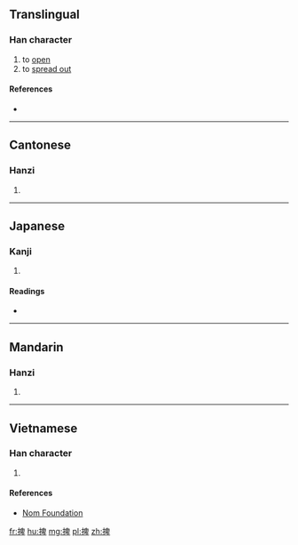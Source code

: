 ==Translingual==

===Han character===
{{Han char|rn=64|rad=手|as=08|sn=11|four=5604<sub>0</sub>|canj=手竹田十 (QHWJ)|ids=⿰[[扌]][[卑]]}}

# to [[open]]
# to [[spread out]]

====References====
* {{Han ref|kx=0435.080|dkj=12200|dj=0784.250|hdz=31899.010|uh=636D|ud=25453|bh=D579|bd=54649}}

----

==Cantonese==

===Hanzi===
{{yue-hanzi|jyut=[[baai2]]|y=baai2}}

# {{defn|lang=yue|sort=手08}}

----

==Japanese==

===Kanji===
{{ja-kanji|grade=|rs=手08}}

# {{defn|lang=ja|sort=手08}}

====Readings====
* {{ja-readings|on=[[はい]] (hai), [[は]] (ha), [[へい]] (hei)|kun=}}

----

==Mandarin==

===Hanzi===
{{cmn-hanzi|pin=[[bǎi]] ([[bai3]])|wg=pai<sup>3</sup>}}

# {{defn|lang=cmn|sort=手08}}

----

==Vietnamese==

===Han character===
{{vi-readings|rs=手08| hanviet = bới}}

# {{defn|lang=vi|sort=手08}}

====References====
*[http://nomfoundation.org/common/nom_details.php?codepoint=636d Nom Foundation]

[[fr:捭]]
[[hu:捭]]
[[mg:捭]]
[[pl:捭]]
[[zh:捭]]